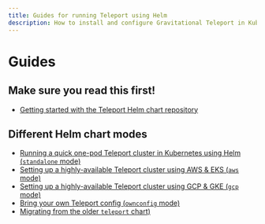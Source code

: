 ```yaml
---
title: Guides for running Teleport using Helm
description: How to install and configure Gravitational Teleport in Kubernetes using Helm
---
```


# Guides

## Make sure you read this first!

- [Getting started with the Teleport Helm chart repository](./guides/getting-started.mdx)

## Different Helm chart modes

- [Running a quick one-pod Teleport cluster in Kubernetes using Helm (`standalone` mode)](./guides/standalone.mdx)
- [Setting up a highly-available Teleport cluster using AWS & EKS (`aws` mode)](./guides/aws.mdx)
- [Setting up a highly-available Teleport cluster using GCP & GKE (`gcp` mode)](./guides/gcp.mdx)
- [Bring your own Teleport config (`ownconfig` mode)](./guides/ownconfig.mdx)
- [Migrating from the older `teleport` chart)](./guides/migration.mdx)

